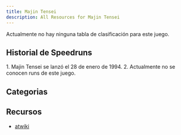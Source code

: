 ```yaml
---
title: Majin Tensei
description: All Resources for Majin Tensei
---
```



<DocsHero 
    content="Majin Tensei es un juego de estrategia lanzado por Atlus."
    srcUrl={cover}
    alt="Majin Tensei Cover"
/>

<Card title='Leaderboard'>Actualmente no hay ninguna tabla de clasificación para este juego.</Card>

## Historial de Speedruns

<Tabs>
<TabItem label="Any%">
<Steps> 
1. Majin Tensei se lanzó el 28 de enero de 1994.
2. Actualmente no se conocen runs de este juego.
</Steps>
</TabItem>
</Tabs>

## Categorias
<CardGrid>
    <Card title="Any%"></Card>
</CardGrid>

## Recursos
- [atwiki](https://w.atwiki.jp/majintensei1/)